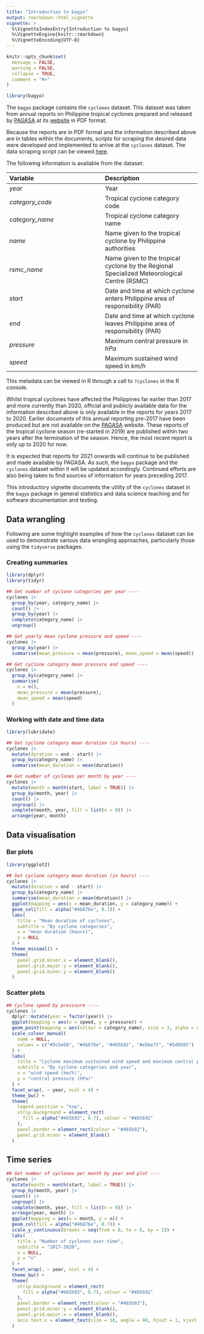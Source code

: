 ```yaml
---
title: "Introduction to bagyo"
output: rmarkdown::html_vignette
vignette: >
  %\VignetteIndexEntry{Introduction to bagyo}
  %\VignetteEngine{knitr::rmarkdown}
  %\VignetteEncoding{UTF-8}
---
```


```r
knitr::opts_chunk$set(
  message = FALSE,
  warning = FALSE,
  collapse = TRUE,
  comment = "#>"
)
```

```r
library(bagyo)
```

The `bagyo` package contains the `cyclones` dataset. This dataset was taken from annual reports on Philippine tropical cyclones prepared and released by [PAGASA](https://www.pagasa.dost.gov.ph/) at its [website](https://www.pagasa.dost.gov.ph/tropical-cyclone/publications/annual-report) in PDF format.

Because the reports are in PDF format and the information described above are in tables within the documents, scripts for scraping the desired data were developed and implemented to arrive at the `cyclones` dataset. The data scraping script can be viewed [here](https://github.com/panukatan/bagyo/blob/main/data-raw/process_data.R).

The following information is available from the dataset:

**Variable** | **Description** 
:--- | :--- 
*year* | Year 
*category_code* | Tropical cyclone category code
*category_name* | Tropical cyclone category name
*name* | Name given to the tropical cyclone by Philippine authorities
*rsmc_name* | Name given to the tropical cyclone by the Regional Specialized Meteorological Centre (RSMC)
*start* | Date and time at which cyclone enters Philippine area of responsibility (PAR)
*end* | Date and time at which cyclone leaves Philippine area of responsibility (PAR)
*pressure* | Maximum central pressure in *hPa*
*speed* | Maximum sustained wind speed in *km/h*

This metadata can be viewed in R through a call to `?cyclones` in the R console.

Whilst tropical cyclones have affected the Philippines far earlier than 2017 and more currently than 2020, official and publicly available data for the information described above is only available in the reports for years 2017 to 2020. Earlier documents of this annual reporting pre-2017 have been produced but are not available on the [PAGASA](https://www.pagasa.dost.gov.ph/) website. These reports of the tropical cyclone season (re-started in 2019) are published within two years after the termination of the season. Hence, the most recent report is only up to 2020 for now.

It is expected that reports for 2021 onwards will continue to be published and made available by PAGASA. As such, the `bagyo` package and the `cyclones` dataset within it will be updated accordingly. Continued efforts are also being taken to find sources of information for years preceding 2017.

This introductory vignette documents the utility of the `cyclones` dataset in the `bagyo` package in general statistics and data science teaching and for software documentation and testing.

## Data wrangling

Following are some highlight examples of how the `cyclones` dataset can be used to demonstrate various data wrangling approaches, particularly those using the `tidyverse` packages.

### Creating summaries

```r
library(dplyr)
library(tidyr)

## Get number of cyclone categories per year ----
cyclones |>
  group_by(year, category_name) |>
  count() |>
  group_by(year) |>
  complete(category_name) |>
  ungroup()

## Get yearly mean cyclone pressure and speed ----
cyclones |>
  group_by(year) |>
  summarise(mean_pressure = mean(pressure), mean_speed = mean(speed))

## Get cyclone category mean pressure and speed ----
cyclones |>
  group_by(category_name) |>
  summarise(
    n = n(),
    mean_pressure = mean(pressure), 
    mean_speed = mean(speed)
  )
```

### Working with date and time data

```r
library(lubridate)

## Get cyclone category mean duration (in hours) ----
cyclones |>
  mutate(duration = end - start) |>
  group_by(category_name) |>
  summarise(mean_duration = mean(duration))

## Get number of cyclones per month by year ----
cyclones |>
  mutate(month = month(start, label = TRUE)) |>
  group_by(month, year) |>
  count() |>
  ungroup() |>
  complete(month, year, fill = list(n = 0)) |>
  arrange(year, month)
```

## Data visualisation

### Bar plots

```r
library(ggplot2)

## Get cyclone category mean duration (in hours) ----
cyclones |>
  mutate(duration = end - start) |>
  group_by(category_name) |>
  summarise(mean_duration = mean(duration)) |>
  ggplot(mapping = aes(x = mean_duration, y = category_name)) +
  geom_col(fill = alpha("#4b876e", 0.7)) +
  labs(
    title = "Mean duration of cyclones",
    subtitle = "By cyclone categories",
    x = "mean duration (hours)",
    y = NULL
  ) +
  theme_minimal() +
  theme(
    panel.grid.minor.x = element_blank(),
    panel.grid.major.y = element_blank(),
    panel.grid.minor.y = element_blank()
  )
```

### Scatter plots

```r
## Cyclone speed by presssure ----
cyclones |>
  dplyr::mutate(year = factor(year)) |>
  ggplot(mapping = aes(x = speed, y = pressure)) +
  geom_point(mapping = aes(colour = category_name), size = 3, alpha = 0.7) +
  scale_colour_manual(
    name = NULL,
    values = c("#9c5e60", "#4b876e", "#465b92", "#e5be72", "#5d0505")
  ) +
  labs(
    title = "Cyclone maximum sustained wind speed and maximum central pressure",
    subtitle = "By cyclone categories and year",
    x = "wind speed (km/h)",
    y = "central pressure (hPa)"
  ) +
  facet_wrap(. ~ year, ncol = 4) +
  theme_bw() +
  theme(
    legend.position = "top",
    strip.background = element_rect(
      fill = alpha("#465b92", 0.7), colour = "#465b92"
    ),
    panel.border = element_rect(colour = "#465b92"),
    panel.grid.minor = element_blank()
  )
```

## Time series

```r
## Get number of cyclones per month by year and plot ----
cyclones |>
  mutate(month = month(start, label = TRUE)) |>
  group_by(month, year) |>
  count() |>
  ungroup() |>
  complete(month, year, fill = list(n = 0)) |>
  arrange(year, month) |>
  ggplot(mapping = aes(x = month, y = n)) +
  geom_col(fill = alpha("#4b876e", 0.7)) +
  scale_y_continuous(breaks = seq(from = 0, to = 6, by = 1)) +
  labs(
    title = "Number of cyclones over time",
    subtitle = "2017-2020",
    x = NULL,
    y = "n"
  ) +
  facet_wrap(. ~ year, ncol = 4) +
  theme_bw() +
  theme(
    strip.background = element_rect(
      fill = alpha("#465b92", 0.7), colour = "#465b92"
    ),
    panel.border = element_rect(colour = "#465b92"),
    panel.grid.minor.y = element_blank(),
    panel.grid.major.x = element_blank(),
    axis.text.x = element_text(size = 10, angle = 90, hjust = 1, vjust = 0.5)
  )
```
